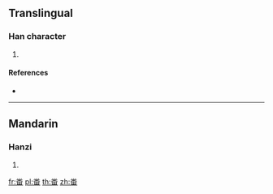 {{character info/new}}
==Translingual==

===Han character===
{{Han char|rn=119|rad=米|as=05|sn=11|four=|canj=FDW|ids=⿱米田}}

# {{defn|Han|sort=米05}}

====References====
* {{Han ref|kx=0763.031|dkj=21855|hdz=42542.030|uh=7568|ud=30056}}

----

==Mandarin==

===Hanzi===
{{cmn-hanzi|pin=[[pān]] ([[pan1]])|wg=p'an<sup>1</sup>}}

# {{defn|lang=cmn|sort=米05}}

[[fr:畨]]
[[pl:畨]]
[[th:畨]]
[[zh:畨]]